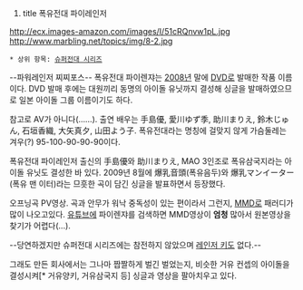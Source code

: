#title 폭유전대 파이레인저

http://ecx.images-amazon.com/images/I/51cRQnvw1pL.jpg
http://www.marbling.net/topics/img/8-2.jpg

 * 상위 항목: [[슈퍼전대 시리즈]]

--파워레인저 찌찌포스--
폭유전대 파이렌쟈는 [[2008년]] 말에 [[DVD]]로 발매한 작품 이름이다. DVD 발매 후에는 대원끼리 동명의 아이돌 유닛까지 결성해 싱글을 발매하였으므로 일본 아이돌 그룹 이름이기도 하다.

참고로 AV가 아니다(……). 출연 배우는 手島優, 愛川ゆず季, 助川まりえ, 鈴木じゅん, 石垣香織, 大矢真夕, 山田よう子. 폭유전대라는 명칭에 걸맞지 않게 가슴둘레는 겨우(?) 95-100-90-90-90이다.

폭유전대 파이레인저 출신의 手島優와 助川まりえ, MAO 3인조로 폭유삼국지라는 아이돌 유닛도 결성한 바 있다. 2009년 8월에 爆乳音頭(폭유음두)와 爆乳マンイーター(폭유 맨 이터)라는 므흣한 곡이 담긴 싱글을 발표하면서 등장했다.

{{{#!html
<object classid='clsid:d27cdb6e-ae6d-11cf-96b8-444553540000' codebase='http://fpdownload.macromedia.com/pub/shockwave/cabs/flash/swflash.cab#version=10,0,0,0' width='720' height='438' id='NFPlayer02331' align='middle'><param name='allowScriptAccess' value='always' /><param name='allowFullScreen' value='true' /><param name='movie' value='http://serviceapi.nmv.naver.com/flash/NFPlayer.swf?vid=B5D6C386CD192389ADDAF465CB5867B7705C&outKey=V129ef2885d60071afceb59498e28e4722ca9b26f18e68161db9959498e28e4722ca9' /><param name='wmode' value='window' /><embed src='http://serviceapi.nmv.naver.com/flash/NFPlayer.swf?vid=B5D6C386CD192389ADDAF465CB5867B7705C&outKey=V129ef2885d60071afceb59498e28e4722ca9b26f18e68161db9959498e28e4722ca9' wmode='window' width='720' height='438' allowScriptAccess='always' name='NFPlayer02331' allowFullScreen='true' type='application/x-shockwave-flash' /></object>
}}}
오프닝곡 PV영상.
곡과 안무가 워낙 중독성이 있는 편이라서 그런지, [[MMD]]로 패러디가 많이 나오고있다.
[[유튜브]]에 파이렌쟈를 검색하면 MMD영상이 '''엄청''' 많아서 원본영상을 찾기가 어렵다(...).

--당연하겠지만 슈퍼전대 시리즈에는 참전하지 않았으며 [[레인저 키]]도 없다.--

그래도 만든 회사에서는 그나마 짭짤하게 벌긴 벌었는지, 비슷한 거유 컨셉의 아이돌을 결성시켜[* 거유양키, 거유삼국지 등] 싱글과 영상을 팔아치우고 있다.
